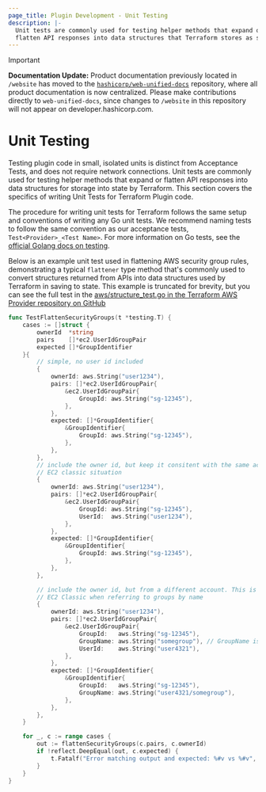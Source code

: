 ```yaml
---
page_title: Plugin Development - Unit Testing
description: |-
  Unit tests are commonly used for testing helper methods that expand or
  flatten API responses into data structures that Terraform stores as state.
---
```


> [!IMPORTANT]  
> **Documentation Update:** Product documentation previously located in `/website` has moved to the [`hashicorp/web-unified-docs`](https://github.com/hashicorp/web-unified-docs) repository, where all product documentation is now centralized. Please make contributions directly to `web-unified-docs`, since changes to `/website` in this repository will not appear on developer.hashicorp.com.

# Unit Testing

Testing plugin code in small, isolated units is distinct from Acceptance Tests,
and does not require network connections. Unit tests are commonly used for
testing helper methods that expand or flatten API responses into data structures
for storage into state by Terraform. This section covers the specifics of
writing Unit Tests for Terraform Plugin code.

The procedure for writing unit tests for Terraform follows the same setup and
conventions of writing any Go unit tests. We recommend naming tests to follow
the same convention as our acceptance tests, `Test<Provider>_<Test Name>`. For more
information on Go tests, see the [official Golang docs on testing](https://pkg.go.dev/testing).

Below is an example unit test used in flattening AWS security group rules,
demonstrating a typical `flattener` type method that's commonly used to convert
structures returned from APIs into data structures used by Terraform in saving
to state. This example is truncated for brevity, but you can see the full test in the
[aws/structure_test.go in the Terraform AWS Provider
repository on GitHub](https://github.com/hashicorp/terraform-provider-aws/blob/f22ae122d8407672bd38951f80a2813b8b9af683/aws/structure_test.go#L930-L1027)

```go
func TestFlattenSecurityGroups(t *testing.T) {
	cases := []struct {
		ownerId  *string
		pairs    []*ec2.UserIdGroupPair
		expected []*GroupIdentifier
	}{
		// simple, no user id included
		{
			ownerId: aws.String("user1234"),
			pairs: []*ec2.UserIdGroupPair{
				&ec2.UserIdGroupPair{
					GroupId: aws.String("sg-12345"),
				},
			},
			expected: []*GroupIdentifier{
				&GroupIdentifier{
					GroupId: aws.String("sg-12345"),
				},
			},
		},
		// include the owner id, but keep it consitent with the same account. Tests
		// EC2 classic situation
		{
			ownerId: aws.String("user1234"),
			pairs: []*ec2.UserIdGroupPair{
				&ec2.UserIdGroupPair{
					GroupId: aws.String("sg-12345"),
					UserId:  aws.String("user1234"),
				},
			},
			expected: []*GroupIdentifier{
				&GroupIdentifier{
					GroupId: aws.String("sg-12345"),
				},
			},
		},

		// include the owner id, but from a different account. This is reflects
		// EC2 Classic when referring to groups by name
		{
			ownerId: aws.String("user1234"),
			pairs: []*ec2.UserIdGroupPair{
				&ec2.UserIdGroupPair{
					GroupId:   aws.String("sg-12345"),
					GroupName: aws.String("somegroup"), // GroupName is only included in Classic
					UserId:    aws.String("user4321"),
				},
			},
			expected: []*GroupIdentifier{
				&GroupIdentifier{
					GroupId:   aws.String("sg-12345"),
					GroupName: aws.String("user4321/somegroup"),
				},
			},
		},
	}

	for _, c := range cases {
		out := flattenSecurityGroups(c.pairs, c.ownerId)
		if !reflect.DeepEqual(out, c.expected) {
			t.Fatalf("Error matching output and expected: %#v vs %#v", out, c.expected)
		}
	}
}
```
